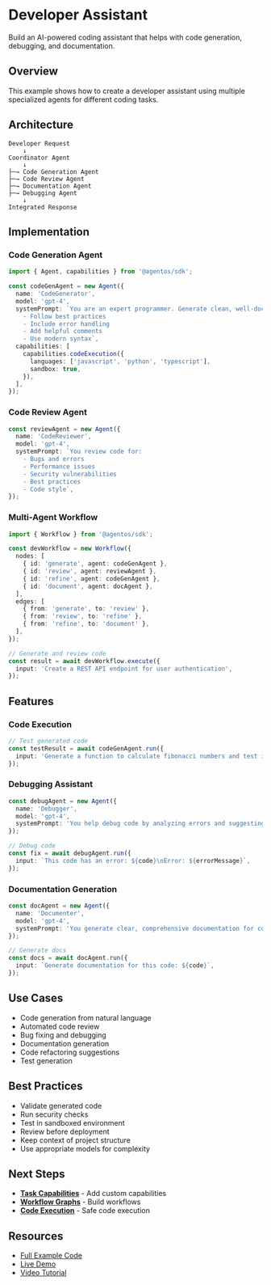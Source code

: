 # Developer Assistant

Build an AI-powered coding assistant that helps with code generation, debugging, and documentation.

## Overview

This example shows how to create a developer assistant using multiple specialized agents for different coding tasks.

## Architecture

```
Developer Request
    ↓
Coordinator Agent
    ↓
├─→ Code Generation Agent
├─→ Code Review Agent
├─→ Documentation Agent
├─→ Debugging Agent
    ↓
Integrated Response
```

## Implementation

### Code Generation Agent

```typescript
import { Agent, capabilities } from '@agentos/sdk';

const codeGenAgent = new Agent({
  name: 'CodeGenerator',
  model: 'gpt-4',
  systemPrompt: `You are an expert programmer. Generate clean, well-documented code.
    - Follow best practices
    - Include error handling
    - Add helpful comments
    - Use modern syntax`,
  capabilities: [
    capabilities.codeExecution({
      languages: ['javascript', 'python', 'typescript'],
      sandbox: true,
    }),
  ],
});
```

### Code Review Agent

```typescript
const reviewAgent = new Agent({
  name: 'CodeReviewer',
  model: 'gpt-4',
  systemPrompt: `You review code for:
    - Bugs and errors
    - Performance issues
    - Security vulnerabilities
    - Best practices
    - Code style`,
});
```

### Multi-Agent Workflow

```typescript
import { Workflow } from '@agentos/sdk';

const devWorkflow = new Workflow({
  nodes: [
    { id: 'generate', agent: codeGenAgent },
    { id: 'review', agent: reviewAgent },
    { id: 'refine', agent: codeGenAgent },
    { id: 'document', agent: docAgent },
  ],
  edges: [
    { from: 'generate', to: 'review' },
    { from: 'review', to: 'refine' },
    { from: 'refine', to: 'document' },
  ],
});

// Generate and review code
const result = await devWorkflow.execute({
  input: 'Create a REST API endpoint for user authentication',
});
```

## Features

### Code Execution

```typescript
// Test generated code
const testResult = await codeGenAgent.run({
  input: 'Generate a function to calculate fibonacci numbers and test it',
});
```

### Debugging Assistant

```typescript
const debugAgent = new Agent({
  name: 'Debugger',
  model: 'gpt-4',
  systemPrompt: 'You help debug code by analyzing errors and suggesting fixes.',
});

// Debug code
const fix = await debugAgent.run({
  input: `This code has an error: ${code}\nError: ${errorMessage}`,
});
```

### Documentation Generation

```typescript
const docAgent = new Agent({
  name: 'Documenter',
  model: 'gpt-4',
  systemPrompt: 'You generate clear, comprehensive documentation for code.',
});

// Generate docs
const docs = await docAgent.run({
  input: `Generate documentation for this code: ${code}`,
});
```

## Use Cases

- Code generation from natural language
- Automated code review
- Bug fixing and debugging
- Documentation generation
- Code refactoring suggestions
- Test generation

## Best Practices

- Validate generated code
- Run security checks
- Test in sandboxed environment
- Review before deployment
- Keep context of project structure
- Use appropriate models for complexity

## Next Steps

- **[Task Capabilities](/docs/sdk/task-capabilities)** - Add custom capabilities
- **[Workflow Graphs](/docs/orchestration/workflow-graphs)** - Build workflows
- **[Code Execution](https://agentos.dev/code-execution)** - Safe code execution

## Resources

- [Full Example Code](https://github.com/agentos/examples/tree/main/developer-assistant)
- [Live Demo](https://demo.agentos.dev/developer-assistant)
- [Video Tutorial](https://agentos.dev/tutorials/developer-assistant)
